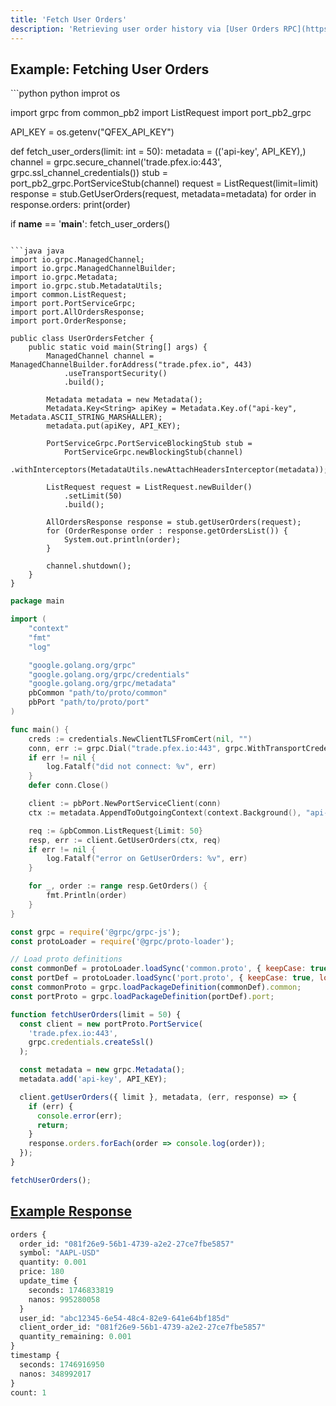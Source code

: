 ```yaml
---
title: 'Fetch User Orders'
description: 'Retrieving user order history via [User Orders RPC](https://github.com/QFEX-org/proto/blob/main/port.proto#L12)'
---
```


## Example: Fetching User Orders

<CodeGroup>
```python python
improt os

import grpc
from common_pb2 import ListRequest
import port_pb2_grpc

API_KEY = os.getenv("QFEX_API_KEY")

def fetch_user_orders(limit: int = 50):
    metadata = (('api-key', API_KEY),)
    channel = grpc.secure_channel('trade.pfex.io:443', grpc.ssl_channel_credentials())
    stub = port_pb2_grpc.PortServiceStub(channel)
    request = ListRequest(limit=limit)
    response = stub.GetUserOrders(request, metadata=metadata)
    for order in response.orders:
        print(order)

if __name__ == '__main__':
    fetch_user_orders()
```

```java java
import io.grpc.ManagedChannel;
import io.grpc.ManagedChannelBuilder;
import io.grpc.Metadata;
import io.grpc.stub.MetadataUtils;
import common.ListRequest;
import port.PortServiceGrpc;
import port.AllOrdersResponse;
import port.OrderResponse;

public class UserOrdersFetcher {
    public static void main(String[] args) {
        ManagedChannel channel = ManagedChannelBuilder.forAddress("trade.pfex.io", 443)
            .useTransportSecurity()
            .build();

        Metadata metadata = new Metadata();
        Metadata.Key<String> apiKey = Metadata.Key.of("api-key", Metadata.ASCII_STRING_MARSHALLER);
        metadata.put(apiKey, API_KEY);

        PortServiceGrpc.PortServiceBlockingStub stub =
            PortServiceGrpc.newBlockingStub(channel)
                .withInterceptors(MetadataUtils.newAttachHeadersInterceptor(metadata));

        ListRequest request = ListRequest.newBuilder()
            .setLimit(50)
            .build();

        AllOrdersResponse response = stub.getUserOrders(request);
        for (OrderResponse order : response.getOrdersList()) {
            System.out.println(order);
        }

        channel.shutdown();
    }
}
```

```go go
package main

import (
    "context"
    "fmt"
    "log"

    "google.golang.org/grpc"
    "google.golang.org/grpc/credentials"
    "google.golang.org/grpc/metadata"
    pbCommon "path/to/proto/common"
    pbPort "path/to/proto/port"
)

func main() {
    creds := credentials.NewClientTLSFromCert(nil, "")
    conn, err := grpc.Dial("trade.pfex.io:443", grpc.WithTransportCredentials(creds))
    if err != nil {
        log.Fatalf("did not connect: %v", err)
    }
    defer conn.Close()

    client := pbPort.NewPortServiceClient(conn)
    ctx := metadata.AppendToOutgoingContext(context.Background(), "api-key", API_KEY)

    req := &pbCommon.ListRequest{Limit: 50}
    resp, err := client.GetUserOrders(ctx, req)
    if err != nil {
        log.Fatalf("error on GetUserOrders: %v", err)
    }

    for _, order := range resp.GetOrders() {
        fmt.Println(order)
    }
}
```

```javascript node
const grpc = require('@grpc/grpc-js');
const protoLoader = require('@grpc/proto-loader');

// Load proto definitions
const commonDef = protoLoader.loadSync('common.proto', { keepCase: true, longs: String, enums: String, defaults: true, oneofs: true });
const portDef = protoLoader.loadSync('port.proto', { keepCase: true, longs: String, enums: String, defaults: true, oneofs: true });
const commonProto = grpc.loadPackageDefinition(commonDef).common;
const portProto = grpc.loadPackageDefinition(portDef).port;

function fetchUserOrders(limit = 50) {
  const client = new portProto.PortService(
    'trade.pfex.io:443',
    grpc.credentials.createSsl()
  );

  const metadata = new grpc.Metadata();
  metadata.add('api-key', API_KEY);

  client.getUserOrders({ limit }, metadata, (err, response) => {
    if (err) {
      console.error(err);
      return;
    }
    response.orders.forEach(order => console.log(order));
  });
}

fetchUserOrders();
```
</CodeGroup>

## [Example Response](https://github.com/QFEX-org/proto/blob/main/port.proto#L99)

```proto
orders {
  order_id: "081f26e9-56b1-4739-a2e2-27ce7fbe5857"
  symbol: "AAPL-USD"
  quantity: 0.001
  price: 180
  update_time {
    seconds: 1746833819
    nanos: 995280058
  }
  user_id: "abc12345-6e54-48c4-82e9-641e64bf185d"
  client_order_id: "081f26e9-56b1-4739-a2e2-27ce7fbe5857"
  quantity_remaining: 0.001
}
timestamp {
  seconds: 1746916950
  nanos: 348992017
}
count: 1
```